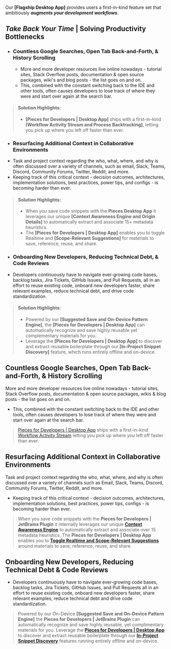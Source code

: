 Our **[Flagship Desktop App]** provides users a first-in-kind feature set that ambitiously **_augments your development workflows_**.

## **_Take Back Your Time_** | Solving Productivity Bottlenecks
- ### Countless Google Searches, Open Tab Back-and-Forth, & History Scrolling
  - More and more developer resources live online nowadays - tutorial sites, Stack Overflow posts, documentation & open source packages, wiki's and blog posts - the list goes on and on.
  - This, combined with the constant switching back to the IDE and other tools, often causes developers to lose track of where they were and start over again at the search bar.
> #### Solution Highlights:
  > - **[Pieces for Developers | Desktop App]** ships with a first-in-kind **[Workflow Activity Stream and Process Backtracking]**, letting you pick up where you left off faster than ever.


- ### Resurfacing Additional Context in Collaborative Environments
- Task and project context regarding the who, what, where, and why is often discussed over a variety of channels, such as email, Slack, Teams, Discord, Community Forums, Twitter, Reddit, and more.
- Keeping track of this critical context - decision outcomes, architectures, implementation solutions, best practices, power tips, and configs - is becoming harder than ever.
> #### Solution Highlights:
> - When you save code snippets with the **Pieces Desktop App** it leverages our unique **[Context Awareness Engine and Origin Details]** to automatically extract and associate 15+ metadata heuristics.
> - The **[Pieces for Developers | Desktop App]** enables you to toggle Realtime and **[Scope-Relevant Suggestions]** for materials to save, reference, reuse, and share.


- ### Onboarding New Developers, Reducing Technical Debt, & Code Reviews
- Developers continuously have to navigate ever-growing code bases, backlog tasks, Jira Tickets, GitHub Issues, and Pull Requests, all in an effort to reuse existing code, onboard new developers faster, share relevant examples, reduce technical debt, and drive code standardization.
> #### Solution Highlights:
> - Powered by our **[Suggested Save and On-Device Pattern Engine]**, the **[Pieces for Developers | Desktop App]** can automatically recognize and save highly reusable yet complementary materials for you.
> - Leverage the **[Pieces for Developers | Desktop App]** to discover and extract reusable boilerplate through our **[In-Project Snippet Discovery]** feature, which runs entirely offline and on-device.


## Countless Google Searches, Open Tab Back-and-Forth, & History Scrolling
More and more developer resources live online nowadays - tutorial sites, Stack Overflow posts, documentation & open source packages, wikis & blog posts - the list goes on and on.
- This, combined with the constant switching back to the IDE and other tools, often causes developers to lose track of where they were and start over again at the search bar.
>  [Pieces for Developers | Desktop App](https://code.pieces.app/install) ships with a first-in-kind [Workflow Activity Stream](workflow-activity-stream-and-process-backtracking.md "Workflow Activity Stream") letting you pick up where you left off faster than ever.


## Resurfacing Additional Context in Collaborative Environments
Task and project context regarding the who, what, where, and why is often discussed over a variety of channels such as Email, Slack, Teams, Discord, Community Forums, Twitter, Reddit, and more.
- Keeping track of this critical context - decision outcomes, architectures, implementation solutions, best practices, power tips, configs - is becoming harder than ever.
>   When you save code snippets with the **Pieces for Developers | JetBrains Plugin** it internally leverages our unique [**Context Awareness Engine**](context-awareness-engine-and-origin-details.md) to automatically extract and associate over 15 metadata heuristics.
>   The **Pieces for Developers | Desktop App** enables you to [**Toggle Realtime and Scope-Relevant Suggestions**](toggling-realtime-and-scope-relevant-suggestions.md "Toggle Realtime Suggestions") around materials to save, reference, reuse, and share.


## Onboarding New Developers, Reducing Technical Debt & Code Reviews
- Developers continuously have to navigate ever-growing code bases, backlog tasks, Jira Tickets, GitHub Issues, and Pull Requests all in an effort to reuse existing code, onboard new developers faster, share relevant examples, reduce technical debt and drive code standardization.
> Powered by our On-Device **[Suggested Save and On-Device Pattern Engine]** the **Pieces for Developers | JetBrains Plugin** can automatically recognize and save highly reusable, yet complimentary materials for you.
> Leverage the [**Pieces for Developers | Desktop App**](https://code.pieces.app/install) to discover and extract reusable boilerplate through our [**In-Project Snippet Discovery**](in-project-snippet-discovery.md "In Project Snippet Discovery") features running entirely offline and on-device.